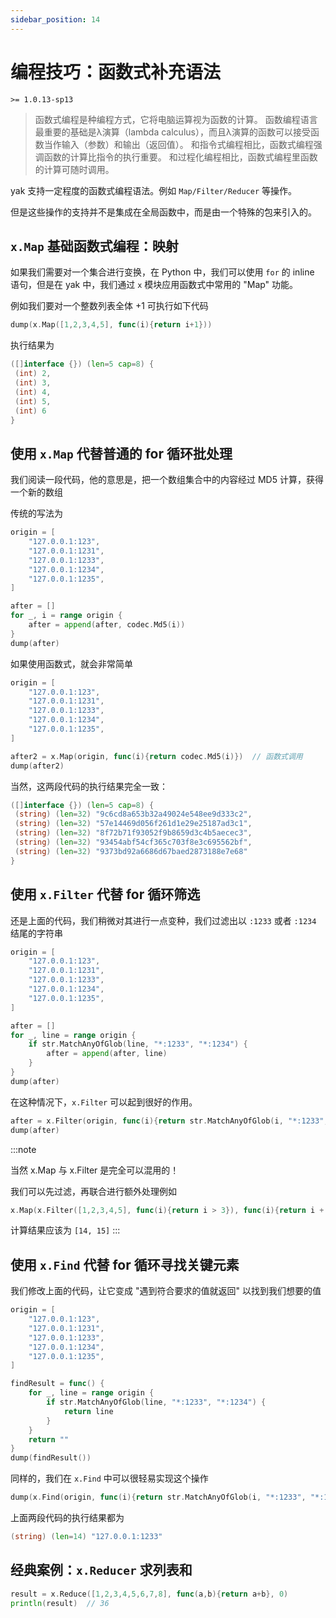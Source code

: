 ---
sidebar_position: 14
---

# 编程技巧：函数式补充语法

`>= 1.0.13-sp13`

> 函数式编程是种编程方式，它将电脑运算视为函数的计算。 函数编程语言最重要的基础是λ演算（lambda calculus），而且λ演算的函数可以接受函数当作输入（参数）和输出（返回值）。 和指令式编程相比，函数式编程强调函数的计算比指令的执行重要。 和过程化编程相比，函数式编程里函数的计算可随时调用。

yak 支持一定程度的函数式编程语法。例如 `Map/Filter/Reducer` 等操作。

但是这些操作的支持并不是集成在全局函数中，而是由一个特殊的包来引入的。

## `x.Map` 基础函数式编程：映射

如果我们需要对一个集合进行变换，在 Python 中，我们可以使用 `for` 的 inline 语句，但是在 yak 中，我们通过 `x` 模块应用函数式中常用的 "Map" 功能。

例如我们要对一个整数列表全体 +1 可执行如下代码

```go
dump(x.Map([1,2,3,4,5], func(i){return i+1}))
```

执行结果为

```go
([]interface {}) (len=5 cap=8) {
 (int) 2,
 (int) 3,
 (int) 4,
 (int) 5,
 (int) 6
}
```

## 使用 `x.Map` 代替普通的 for 循环批处理

我们阅读一段代码，他的意思是，把一个数组集合中的内容经过 MD5 计算，获得一个新的数组

传统的写法为

```go
origin = [
    "127.0.0.1:123",
    "127.0.0.1:1231",
    "127.0.0.1:1233",
    "127.0.0.1:1234",
    "127.0.0.1:1235",
]

after = []
for _, i = range origin {
    after = append(after, codec.Md5(i))
}
dump(after)
```

如果使用函数式，就会非常简单

```go
origin = [
    "127.0.0.1:123",
    "127.0.0.1:1231",
    "127.0.0.1:1233",
    "127.0.0.1:1234",
    "127.0.0.1:1235",
]

after2 = x.Map(origin, func(i){return codec.Md5(i)})  // 函数式调用
dump(after2)
```

当然，这两段代码的执行结果完全一致：

```go
([]interface {}) (len=5 cap=8) {
 (string) (len=32) "9c6cd8a653b32a49024e548ee9d333c2",
 (string) (len=32) "57e14469d056f261d1e29e25187ad3c1",
 (string) (len=32) "8f72b71f93052f9b8659d3c4b5aecec3",
 (string) (len=32) "93454abf54cf365c703f8e3c695562bf",
 (string) (len=32) "9373bd92a6686d67baed2873188e7e68"
}
```

## 使用 `x.Filter` 代替 for 循环筛选

还是上面的代码，我们稍微对其进行一点变种，我们过滤出以 `:1233` 或者 `:1234` 结尾的字符串

```go
origin = [
    "127.0.0.1:123",
    "127.0.0.1:1231",
    "127.0.0.1:1233",
    "127.0.0.1:1234",
    "127.0.0.1:1235",
]

after = []
for _, line = range origin {
    if str.MatchAnyOfGlob(line, "*:1233", "*:1234") {
        after = append(after, line)
    }
}
dump(after)
```

在这种情况下，`x.Filter` 可以起到很好的作用。

```go
after = x.Filter(origin, func(i){return str.MatchAnyOfGlob(i, "*:1233", "*:1234")})
dump(after)
```

:::note

当然 x.Map 与 x.Filter 是完全可以混用的！

我们可以先过滤，再联合进行额外处理例如

```go
x.Map(x.Filter([1,2,3,4,5], func(i){return i > 3}), func(i){return i + 10})
```

计算结果应该为 `[14, 15]`
:::

## 使用 `x.Find` 代替 for 循环寻找关键元素

我们修改上面的代码，让它变成 "遇到符合要求的值就返回" 以找到我们想要的值

```go
origin = [
    "127.0.0.1:123",
    "127.0.0.1:1231",
    "127.0.0.1:1233",
    "127.0.0.1:1234",
    "127.0.0.1:1235",
]

findResult = func() {
    for _, line = range origin {
        if str.MatchAnyOfGlob(line, "*:1233", "*:1234") {
            return line
        }
    }
    return ""
}
dump(findResult())
```

同样的，我们在 `x.Find` 中可以很轻易实现这个操作

```go
dump(x.Find(origin, func(i){return str.MatchAnyOfGlob(i, "*:1233", "*:1234")}))
```

上面两段代码的执行结果都为

```go
(string) (len=14) "127.0.0.1:1233"
```

## 经典案例：`x.Reducer` 求列表和

```go
result = x.Reduce([1,2,3,4,5,6,7,8], func(a,b){return a+b}, 0)
println(result)  // 36
```


